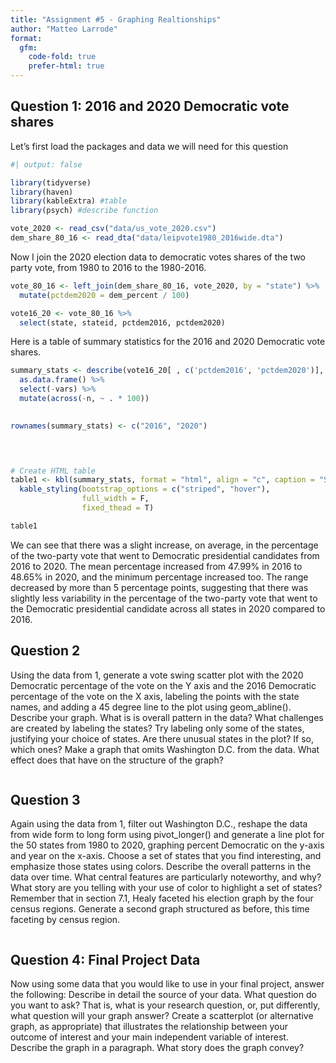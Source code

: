 ```yaml
---
title: "Assignment #5 - Graphing Realtionships"
author: "Matteo Larrode"
format: 
  gfm:
    code-fold: true
    prefer-html: true
---
```


## Question 1: 2016 and 2020 Democratic vote shares

Let's first load the packages and data we will need for this question

```r
#| output: false

library(tidyverse)
library(haven)
library(kableExtra) #table
library(psych) #describe function

vote_2020 <- read_csv("data/us_vote_2020.csv")
dem_share_80_16 <- read_dta("data/leipvote1980_2016wide.dta")

```

Now I join the 2020 election data to democratic votes shares of the two party vote, from 1980 to 2016 to the 1980-2016.

```r

vote_80_16 <- left_join(dem_share_80_16, vote_2020, by = "state") %>%
  mutate(pctdem2020 = dem_percent / 100)

vote16_20 <- vote_80_16 %>%
  select(state, stateid, pctdem2016, pctdem2020)

```

Here is a table of summary statistics for the 2016 and 2020 Democratic vote shares.

```r
summary_stats <- describe(vote16_20[ , c('pctdem2016', 'pctdem2020')], fast = TRUE) %>%
  as.data.frame() %>%
  select(-vars) %>%
  mutate(across(-n, ~ . * 100))
  

rownames(summary_stats) <- c("2016", "2020")

   


# Create HTML table
table1 <- kbl(summary_stats, format = "html", align = "c", caption = "Summary Statistics for Democratic Vote Shares (2016-2020)") %>%
  kable_styling(bootstrap_options = c("striped", "hover"), 
                full_width = F,
                fixed_thead = T)

table1
```

We can see that there was a slight increase, on average, in the percentage of the two-party vote that went to Democratic presidential candidates from 2016 to 2020. The mean percentage increased from 47.99% in 2016 to 48.65% in 2020, and the minimum percentage increased too. The range decreased by more than 5 percentage points, suggesting that there was slightly less variability in the percentage of the two-party vote that went to the Democratic presidential candidate across all states in 2020 compared to 2016.

## Question 2

Using the data from 1, generate a vote swing scatter plot with the 2020 Democratic percentage of the vote on the Y axis and the 2016 Democratic percentage of the vote on the X axis, labeling the points with the state names, and adding a 45 degree line to the plot using geom_abline().
Describe your graph. What is is overall pattern in the data?
What challenges are created by labeling the states? Try labeling only some of the states, justifying your choice of states.
Are there unusual states in the plot? If so, which ones?
Make a graph that omits Washington D.C. from the data. What effect does that have on the structure of the graph?


```r

```


## Question 3

Again using the data from 1, filter out Washington D.C., reshape the data from wide form to long form using pivot_longer() and generate a line plot for the 50 states from 1980 to 2020, graphing percent Democratic on the y-axis and year on the x-axis. Choose a set of states that you find interesting, and emphasize those states using colors.
Describe the overall patterns in the data over time. What central features are particularly noteworthy, and why?
What story are you telling with your use of color to highlight a set of states?
Remember that in section 7.1, Healy faceted his election graph by the four census regions. Generate a second graph structured as before, this time faceting by census region.

```r


```


## Question 4: Final Project Data

Now using some data that you would like to use in your final project, answer the following:
Describe in detail the source of your data.
What question do you want to ask? That is, what is your research question, or, put differently, what question will your graph answer?
Create a scatterplot (or alternative graph, as appropriate) that illustrates the relationship between your outcome of interest and your main independent variable of interest. Describe the graph in a paragraph. What story does the graph convey?


```r


```
